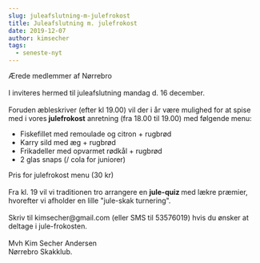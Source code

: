 ```yaml
---
slug: juleafslutning-m-julefrokost
title: Juleafslutning m. julefrokost
date: 2019-12-07
author: kimsecher
tags:
  - seneste-nyt
---
```

<!-- wp:paragraph -->
<p>Ærede medlemmer af Nørrebro<br> <br> I inviteres hermed til juleafslutning mandag d. 16 december.<br> <br> Foruden æbleskriver (efter kl 19.00) vil der i år være mulighed for at spise med i vores<strong> julefrokost</strong> anretning (fra 18.00 til 19.00) med følgende menu:</p>
<!-- /wp:paragraph -->

<!-- wp:list -->
<ul><li> Fiskefillet med remoulade og citron + rugbrød</li><li> Karry sild med æg + rugbrød</li><li> Frikadeller med opvarmet rødkål + rugbrød</li><li> 2 glas snaps (/ cola for juniorer)</li></ul>
<!-- /wp:list -->

<!-- wp:paragraph -->
<p>Pris for julefrokost menu (30 kr)<br> <br>Fra kl. 19 vil vi traditionen tro arrangere en <strong>jule-quiz </strong>med lækre præmier, hvorefter vi afholder en lille "jule-skak turnering".<br> <br> Skriv til kimsecher@gmail.com (eller SMS til 53576019) hvis du ønsker at deltage i jule-frokosten.<br> <br> Mvh Kim Secher Andersen<br> Nørrebro Skakklub.</p>
<!-- /wp:paragraph -->
